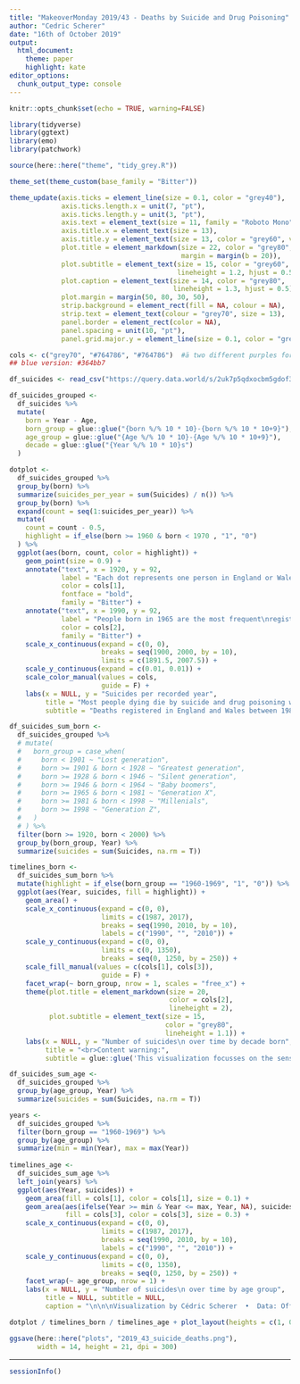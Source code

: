 ```yaml
---
title: "MakeoverMonday 2019/43 - Deaths by Suicide and Drug Poisoning"
author: "Cedric Scherer"
date: "16th of October 2019"
output:
  html_document:
    theme: paper
    highlight: kate
editor_options:
  chunk_output_type: console
---
```


```r
knitr::opts_chunk$set(echo = TRUE, warning=FALSE)
```

```r
library(tidyverse)
library(ggtext)
library(emo)
library(patchwork)

source(here::here("theme", "tidy_grey.R"))

theme_set(theme_custom(base_family = "Bitter"))

theme_update(axis.ticks = element_line(size = 0.1, color = "grey40"),
             axis.ticks.length.x = unit(7, "pt"), 
             axis.ticks.length.y = unit(3, "pt"), 
             axis.text = element_text(size = 11, family = "Roboto Mono", color = "grey60"),
             axis.title.x = element_text(size = 13),
             axis.title.y = element_text(size = 13, color = "grey60", vjust = 1),
             plot.title = element_markdown(size = 22, color = "grey80", hjust = 0.5,
                                           margin = margin(b = 20)),
             plot.subtitle = element_text(size = 15, color = "grey60", 
                                          lineheight = 1.2, hjust = 0.5),
             plot.caption = element_text(size = 14, color = "grey80", 
                                         lineheight = 1.3, hjust = 0.5),
             plot.margin = margin(50, 80, 30, 50),
             strip.background = element_rect(fill = NA, colour = NA), 
             strip.text = element_text(colour = "grey70", size = 13),  
             panel.border = element_rect(color = NA),
             panel.spacing = unit(10, "pt"), 
             panel.grid.major.y = element_line(size = 0.1, color = "grey40"))

cols <- c("grey70", "#764786", "#764786")  #ä two different purples for dotplot + text and area plots
## blue version: #364bb7
```

```r
df_suicides <- read_csv("https://query.data.world/s/2uk7p5qdxocbm5gdof3dntomnt3x5d")

df_suicides_grouped <-
  df_suicides %>% 
  mutate(
    born = Year - Age,
    born_group = glue::glue("{born %/% 10 * 10}-{born %/% 10 * 10+9}"),
    age_group = glue::glue("{Age %/% 10 * 10}-{Age %/% 10 * 10+9}"),
    decade = glue::glue("{Year %/% 10 * 10}s")
  )
```

```r
dotplot <-
  df_suicides_grouped %>% 
  group_by(born) %>% 
  summarize(suicides_per_year = sum(Suicides) / n()) %>% 
  group_by(born) %>% 
  expand(count = seq(1:suicides_per_year)) %>% 
  mutate(
    count = count - 0.5,
    highlight = if_else(born >= 1960 & born < 1970 , "1", "0")
  ) %>% 
  ggplot(aes(born, count, color = highlight)) +
    geom_point(size = 0.9) +
    annotate("text", x = 1920, y = 92, 
             label = "Each dot represents one person in England or Wales\n that dies by suicide or drug poisoning per year.",
             color = cols[1],
             fontface = "bold",
             family = "Bitter") +
    annotate("text", x = 1990, y = 92, 
             label = "People born in 1965 are the most frequent\nregistered age class with 111 deaths per year.",
             color = cols[2],
             family = "Bitter") +
    scale_x_continuous(expand = c(0, 0),
                       breaks = seq(1900, 2000, by = 10),
                       limits = c(1891.5, 2007.5)) +
    scale_y_continuous(expand = c(0.01, 0.01)) +
    scale_color_manual(values = cols, 
                       guide = F) +
    labs(x = NULL, y = "Suicides per recorded year",
         title = "Most people dying die by suicide and drug poisoning were <span style='color:#764786'>born in the 60s</span>",
         subtitle = "Deaths registered in England and Wales between 1981 and 2017 by year of birth (top)\nas well as over time splitted by decade born (middle, not all decades shown) and age class (bottom).\n\n")
```

```r
df_suicides_sum_born <-
  df_suicides_grouped %>% 
  # mutate(
  #   born_group = case_when(
  #     born < 1901 ~ "Lost generation",
  #     born >= 1901 & born < 1928 ~ "Greatest generation",
  #     born >= 1928 & born < 1946 ~ "Silent generation",
  #     born >= 1946 & born < 1964 ~ "Baby boomers",
  #     born >= 1965 & born < 1981 ~ "Generation X",
  #     born >= 1981 & born < 1998 ~ "Millenials",
  #     born >= 1998 ~ "Generation Z",
  #   )
  # ) %>% 
  filter(born >= 1920, born < 2000) %>% 
  group_by(born_group, Year) %>% 
  summarize(suicides = sum(Suicides, na.rm = T))

timelines_born <- 
  df_suicides_sum_born %>% 
  mutate(highlight = if_else(born_group == "1960-1969", "1", "0")) %>% 
  ggplot(aes(Year, suicides, fill = highlight)) +
    geom_area() +
    scale_x_continuous(expand = c(0, 0), 
                       limits = c(1987, 2017),
                       breaks = seq(1990, 2010, by = 10),
                       labels = c("1990", "", "2010")) +
    scale_y_continuous(expand = c(0, 0),
                       limits = c(0, 1350),
                       breaks = seq(0, 1250, by = 250)) +
    scale_fill_manual(values = c(cols[1], cols[3]), 
                       guide = F) +
    facet_wrap(~ born_group, nrow = 1, scales = "free_x") +
    theme(plot.title = element_markdown(size = 20, 
                                        color = cols[2],
                                        lineheight = 2),
          plot.subtitle = element_text(size = 15, 
                                       color = "grey80",
                                       lineheight = 1.1)) +
    labs(x = NULL, y = "Number of suicides\n over time by decade born",
         title = "<br>Content warning:",
         subtitle = glue::glue('This visualization focusses on the sensitive topic of suicide.\nIf you or someone you know needs help, please contact Samaritans ({emo::ji("telephone_receiver")} 116 123 in the UK).\n\n\n\n\n\n'))
```

```r
df_suicides_sum_age <-
  df_suicides_grouped %>% 
  group_by(age_group, Year) %>% 
  summarize(suicides = sum(Suicides, na.rm = T))

years <- 
  df_suicides_grouped %>% 
  filter(born_group == "1960-1969") %>%
  group_by(age_group) %>% 
  summarize(min = min(Year), max = max(Year))
  
timelines_age <- 
  df_suicides_sum_age %>% 
  left_join(years) %>% 
  ggplot(aes(Year, suicides)) +
    geom_area(fill = cols[1], color = cols[1], size = 0.1) +
    geom_area(aes(ifelse(Year >= min & Year <= max, Year, NA), suicides),
              fill = cols[3], color = cols[3], size = 0.3) +
    scale_x_continuous(expand = c(0, 0),
                       limits = c(1987, 2017),
                       breaks = seq(1990, 2010, by = 10),
                       labels = c("1990", "", "2010")) +
    scale_y_continuous(expand = c(0, 0),
                       limits = c(0, 1350),
                       breaks = seq(0, 1250, by = 250)) +
    facet_wrap(~ age_group, nrow = 1) +
    labs(x = NULL, y = "Number of suicides\n over time by age group",
         title = NULL, subtitle = NULL,
         caption = "\n\n\nVisualization by Cédric Scherer  •  Data: Office for National Statistics")
```

```r
dotplot / timelines_born / timelines_age + plot_layout(heights = c(1, 0.4, 0.4))

ggsave(here::here("plots", "2019_43_suicide_deaths.png"), 
       width = 14, height = 21, dpi = 300)
```

***

```r
sessionInfo()
```
